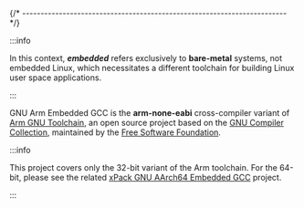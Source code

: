 
{/* ------------------------------------------------------------------------ */}


:::info

In this context, _**embedded**_ refers exclusively to **bare-metal** systems,
not embedded Linux, which necessitates a different toolchain for building
Linux user space applications.

:::

GNU Arm Embedded GCC is the **arm-none-eabi** cross-compiler variant of
[Arm GNU Toolchain](https://developer.arm.com/Tools%20and%20Software/GNU%20Toolchain),
an open source project based on
the [GNU Compiler Collection](https://gcc.gnu.org),
maintained by the
[Free Software Foundation](https://www.fsf.org).

:::info

This project covers only the 32-bit variant of the Arm toolchain.
For the 64-bit, please see the related
[xPack GNU AArch64 Embedded GCC](https://xpack-dev-tools.github.io/aarch64-none-elf-gcc-xpack/)
project.

:::
